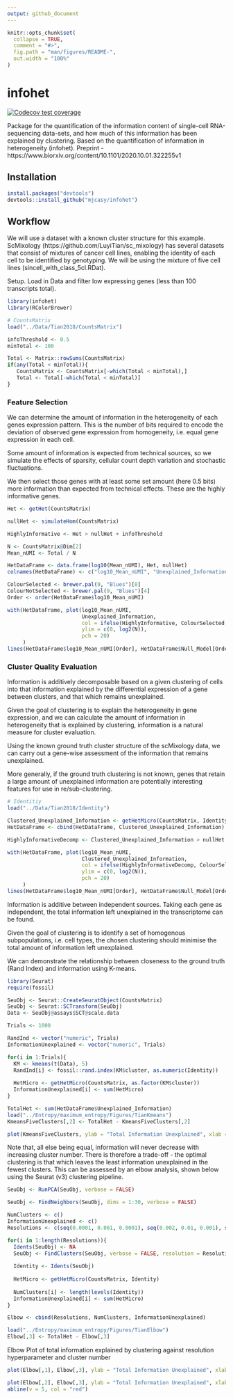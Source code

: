 ```yaml
---
output: github_document
---
```


<!-- README.md is generated from README.Rmd. Please edit that file -->

```r
knitr::opts_chunk$set(
  collapse = TRUE,
  comment = "#>",
  fig.path = "man/figures/README-",
  out.width = "100%"
)
```

# infohet

<!-- badges: start -->
[![Codecov test coverage](https://codecov.io/gh/mjcasy/infohet/branch/master/graph/badge.svg)](https://codecov.io/gh/mjcasy/infohet?branch=master)
<!-- badges: end -->

Package for the quantification of the information content of single-cell RNA-sequencing data-sets, and how much of this information has been explained by clustering. Based on the quantification of information in heterogeneity (infohet). Preprint - https://www.biorxiv.org/content/10.1101/2020.10.01.322255v1

## Installation

``` r
install.packages("devtools")
devtools::install_github("mjcasy/infohet")
```

## Workflow

We will use a dataset with a known cluster structure for this example. ScMixology (https://github.com/LuyiTian/sc_mixology) has several datasets that consist of mixtures of cancer cell lines, enabling the identity of each cell to be identified by genotyping. We will be using the mixture of five cell lines (sincell_with_class_5cl.RDat).

Setup. Load in Data and filter low expressing genes (less than 100 transcripts total). 

```r
library(infohet)
library(RColorBrewer)

# CountsMatrix
load("../Data/Tian2018/CountsMatrix")

infoThreshold <- 0.5
minTotal <- 100

Total <- Matrix::rowSums(CountsMatrix)
if(any(Total < minTotal)){
   CountsMatrix <- CountsMatrix[-which(Total < minTotal),]
   Total <- Total[-which(Total < minTotal)]
}
```


### Feature Selection

We can determine the amount of information in the heterogeneity of each genes expression pattern. This is the number of bits required to encode the deviation of observed gene expression from homogeneity, i.e. equal gene expression in each cell.

Some amount of information is expected from technical sources, so we simulate the effects of sparsity, cellular count depth variation and stochastic fluctuations. 

We then select those genes with at least some set amount (here 0.5 bits) more information than expected from technical effects. These are the highly informative genes.

```r
Het <- getHet(CountsMatrix)

nullHet <- simulateHom(CountsMatrix)

HighlyInformative <- Het > nullHet + infoThreshold

N <- CountsMatrix@Dim[2]
Mean_nUMI <- Total / N

HetDataFrame <- data.frame(log10(Mean_nUMI), Het, nullHet)
colnames(HetDataFrame) <- c("log10_Mean_nUMI", "Unexplained_Information", "Null_Model")

ColourSelected <- brewer.pal(9, "Blues")[8]
ColourNotSelected <- brewer.pal(9, "Blues")[4]
Order <- order(HetDataFrame$log10_Mean_nUMI)

with(HetDataFrame, plot(log10_Mean_nUMI, 
                        Unexplained_Information,
                        col = ifelse(HighlyInformative, ColourSelected, ColourNotSelected),
                        ylim = c(0, log2(N)),
                        pch = 20)
     )
lines(HetDataFrame$log10_Mean_nUMI[Order], HetDataFrame$Null_Model[Order], col = "red", lwd = 2)
```

### Cluster Quality Evaluation

Information is additively decomposable based on a given clustering of cells into that information explained by the differential expression of a gene between clusters, and that which remains unexplained.

Given the goal of clustering is to explain the heterogeneity in gene expression, and we can calculate the amount of information in heterogeneity that is explained by clustering, information is a natural measure for cluster evaluation.

Using the known ground truth cluster structure of the scMixology data, we can carry out a gene-wise assessment of the information that remains unexplained. 

More generally, if the ground truth clustering is not known, genes that retain a large amount of unexplained information are potentially interesting features for use in re/sub-clustering.

```r
# Identitiy
load("../Data/Tian2018/Identity")

Clustered_Unexplained_Information <- getHetMicro(CountsMatrix, Identity)
HetDataFrame <- cbind(HetDataFrame, Clustered_Unexplained_Information)

HighlyInformativeDecomp <- Clustered_Unexplained_Information > nullHet + infoThreshold

with(HetDataFrame, plot(log10_Mean_nUMI, 
                        Clustered_Unexplained_Information,
                        col = ifelse(HighlyInformativeDecomp, ColourSelected, ColourNotSelected),
                        ylim = c(0, log2(N)),
                        pch = 20)
     )
lines(HetDataFrame$log10_Mean_nUMI[Order], HetDataFrame$Null_Model[Order], col = "red", lwd = 2)

```

Information is additive between independent sources. Taking each gene as independent, the total information left unexplained in the transcriptome can be found. 

Given the goal of clustering is to identify a set of homogenous subpopulations, i.e. cell types, the chosen clustering should minimise the total amount of information left unexplained. 

We can demonstrate the relationship between closeness to the ground truth (Rand Index) and information using K-means.

```r
library(Seurat)
require(fossil)

SeuObj <- Seurat::CreateSeuratObject(CountsMatrix)
SeuObj <- Seurat::SCTransform(SeuObj)
Data <- SeuObj@assays$SCT@scale.data

Trials <- 1000

RandInd <- vector("numeric", Trials)
InformationUnexplained <- vector("numeric", Trials)

for(i in 1:Trials){
  KM <- kmeans(t(Data), 5)
  RandInd[i] <- fossil::rand.index(KM$cluster, as.numeric(Identity))
  
  HetMicro <- getHetMicro(CountsMatrix, as.factor(KM$cluster))
  InformationUnexplained[i] <- sum(HetMicro) 
}
```

```r
TotalHet <- sum(HetDataFrame$Unexplained_Information)
load("../Entropy/maximum_entropy/Figures/TianKmeans")
KmeansFiveClusters[,2] <- TotalHet - KmeansFiveClusters[,2]
```

```r
plot(KmeansFiveClusters, ylab = "Total Information Unexplained", xlab = "Rand Index")
```

Note that, all else being equal, information will never decrease with increasing cluster number. There is therefore a trade-off - the optimal clustering is that which leaves the least information unexplained in the fewest clusters. This can be assessed by an elbow analysis, shown below using the Seurat (v3) clustering pipeline.

```r
SeuObj <- RunPCA(SeuObj, verbose = FALSE)

SeuObj <- FindNeighbors(SeuObj, dims = 1:30, verbose = FALSE)

NumClusters <- c()
InformationUnexplained <- c()
Resolutions <- c(seq(0.0001, 0.001, 0.0001), seq(0.002, 0.01, 0.001), seq(0.02, 0.2, 0.01), seq(0.3, 1, 0.1))

for(i in 1:length(Resolutions)){
  Idents(SeuObj) <- NA
  SeuObj <- FindClusters(SeuObj, verbose = FALSE, resolution = Resolutions[i])
  
  Identity <- Idents(SeuObj)
  
  HetMicro <- getHetMicro(CountsMatrix, Identity)
  
  NumClusters[i] <- length(levels(Identity))
  InformationUnexplained[i] <- sum(HetMicro) 
}

Elbow <- cbind(Resolutions, NumClusters, InformationUnexplained)
```

```r
load("../Entropy/maximum_entropy/Figures/TianElbow")
Elbow[,3] <- TotalHet - Elbow[,3]
```

Elbow Plot of total information explained by clustering against resolution hyperparameter and cluster number

```r
plot(Elbow[,1], Elbow[,3], ylab = "Total Information Unexplained", xlab = "Resolution", type = "l")
```

```r
plot(Elbow[,2], Elbow[,3], ylab = "Total Information Unexplained", xlab = "Number of Clusters", type = "l")
abline(v = 5, col = "red")
```


